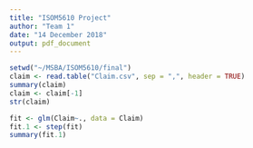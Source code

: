 ```yaml
---
title: "ISOM5610 Project"
author: "Team 1"
date: "14 December 2018"
output: pdf_document
---
```


```r
setwd("~/MSBA/ISOM5610/final")
claim <- read.table("Claim.csv", sep = ",", header = TRUE)
summary(claim)
claim <- claim[-1]
str(claim)
```



```r
fit <- glm(Claim~., data = Claim)
fit.1 <- step(fit)
summary(fit.1)
```